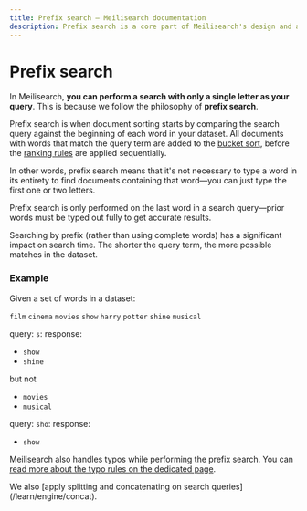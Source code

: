 ```yaml
---
title: Prefix search — Meilisearch documentation
description: Prefix search is a core part of Meilisearch's design and allows users to receive results even when their query only contains a single letter.
---
```


# Prefix search

In Meilisearch, **you can perform a search with only a single letter as your query**. This is because we follow the philosophy of **prefix search**.

Prefix search is when document sorting starts by comparing the search query against the beginning of each word in your dataset. All documents with words that match the query term are added to the [bucket sort](https://en.wikipedia.org/wiki/Bucket_sort), before the [ranking rules](/learn/relevancy/ranking_rules) are applied sequentially.

In other words, prefix search means that it's not necessary to type a word in its entirety to find documents containing that word—you can just type the first one or two letters.

Prefix search is only performed on the last word in a search query—prior words must be typed out fully to get accurate results.

Searching by prefix (rather than using complete words) has a significant impact on search time. The shorter the query term, the more possible matches in the dataset.

### Example

Given a set of words in a dataset:

`film` `cinema` `movies` `show` `harry` `potter` `shine` `musical`

query: `s`:
response:

- `show`
- `shine`

but not

- `movies`
- `musical`

query: `sho`:
response:

- `show`

Meilisearch also handles typos while performing the prefix search. You can [read more about the typo rules on the dedicated page](/learn/relevancy/typo_tolerance_settings).

<Capsule intent="tip">
We also [apply splitting and concatenating on search queries](/learn/engine/concat).
</Capsule>
